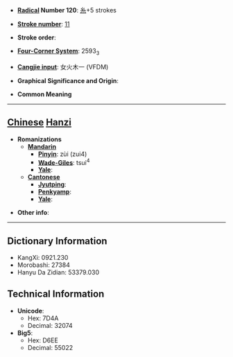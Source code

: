 * '''[[Wiktionary:Chinese radical index| Radical]] Number 120''': [[Wiktionary:Chinese radical index 糸|糸]]+5 strokes

* '''[[Wiktionary:Chinese total strokes index|Stroke number]]''': [[Wiktionary:Chinese total strokes index 11|11]]

* '''Stroke order''': 

* '''[[Wiktionary:Chinese four corner index|Four-Corner System]]''': 2593<sub>3</sub>

* '''[[Wiktionary:Chinese Cangjie index|Cangjie input]]''': 女火木一 (VFDM)

* '''Graphical Significance and Origin''': 

* '''Common Meaning'''

----

== [[Chinese]] [[Hanzi]] ==

* '''Romanizations'''
** '''[[Mandarin]]'''
*** '''[[Pinyin]]''': zùi (zui4)
*** '''[[Wade-Giles]]''': tsui<sup>4</sup>
*** '''[[Yale]]''': 
** '''[[Cantonese]]'''
*** '''[[Jyutping]]''':
*** '''[[Penkyamp]]''': 
*** '''[[Yale]]''': 

* '''Other info''': 

----

== Dictionary Information ==

* KangXi: 0921.230
* Morobashi: 27384
* Hanyu Da Zidian: 53379.030

== Technical Information ==

* '''Unicode''':
** Hex: 7D4A
** Decimal: 32074
* '''Big5''':
** Hex: D6EE
** Decimal: 55022
